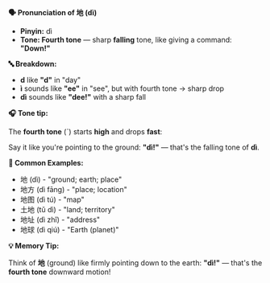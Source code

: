 **🗣️ Pronunciation of 地 (dì)**

- **Pinyin:** dì
- **Tone: Fourth tone** — sharp **falling** tone, like giving a command: **"Down!"**

**🔤 Breakdown:**

- **d** like **"d"** in "day"
- **ì** sounds like **"ee"** in "see", but with fourth tone → sharp drop
- **dì** sounds like **"dee!"** with a sharp fall

**🎧 Tone tip:**

The **fourth tone** (ˋ) starts **high** and drops **fast**:

Say it like you're pointing to the ground: **"dì!"** — that's the falling tone of **dì**.

**📝 Common Examples:**

- 地 (dì) - "ground; earth; place"
- 地方 (dì fāng) - "place; location"
- 地图 (dì tú) - "map"
- 土地 (tǔ dì) - "land; territory"
- 地址 (dì zhǐ) - "address"
- 地球 (dì qiú) - "Earth (planet)"

**💡 Memory Tip:**

Think of **地** (ground) like firmly pointing down to the earth: **"dì!"** — that's the **fourth
tone** downward motion!
